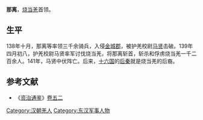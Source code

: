 '''那离'''{{BD||？|139年|5月23日|catIdx=N}}，[[烧当羌|烧当羌]]首领。

== 生平 ==
138年十月，那离等率领三千余骑兵，入侵[[金城郡|金城郡]]，被护羌校尉[[馬賢_(東漢)|马贤]]击破。139年四月初八，护羌校尉马贤率军讨伐烧当羌，将那离斩首，斩杀和俘虏烧当羌一千二百余人。141年，马贤中伏阵亡。后来，[[十六国|十六国]]的[[后秦|后秦]]就是烧当羌的后裔。

== 参考文献 ==
*《[[资治通鉴|资治通鉴]]》[[s:資治通鑑/卷052|卷五二]]

{{start box}}
{{s-before|[[犀苦|犀苦]]}}
{{s-title|[[烧当羌|烧当羌]]首领|？－139年}}
{{s-after|—}}
{{end box}}

{{Authority control}}
{{DEFAULTSORT:N}}
[[Category:汉朝羌人|Category:汉朝羌人]]
[[Category:东汉军事人物|Category:东汉军事人物]]